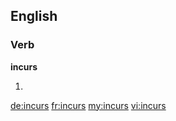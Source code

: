==English==

===Verb===
'''incurs'''

# {{third-person singular of|incur}}

[[de:incurs]]
[[fr:incurs]]
[[my:incurs]]
[[vi:incurs]]